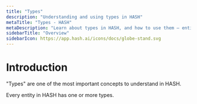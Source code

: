 ```yaml
---
title: "Types"
description: "Understanding and using types in HASH"
metaTitle: "Types - HASH"
metaDescription: "Learn about types in HASH, and how to use them – entity types, property types, link types, and data types"
sidebarTitle: "Overview"
sidebarIcon: https://app.hash.ai/icons/docs/globe-stand.svg
---
```


# Introduction

"Types" are one of the most important concepts to understand in HASH.

Every entity in HASH has one or more types.
